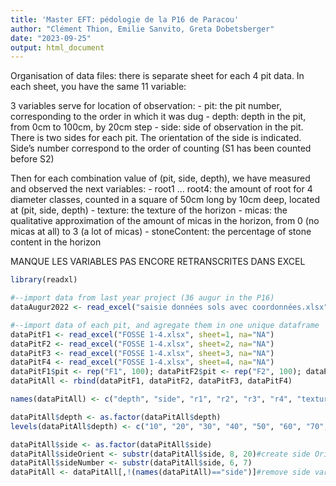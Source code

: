```yaml
---
title: 'Master EFT: pédologie de la P16 de Paracou'
author: "Clément Thion, Emilie Sanvito, Greta Dobetsberger"
date: "2023-09-25"
output: html_document
---
```

Organisation of data files: there is separate sheet for each 4 pit data. In each sheet, you have the same 11 variable:

3 variables serve for location of observation:
- pit: the pit number, corresponding to the order in which it was dug
- depth: depth in the pit, from 0cm to 100cm, by 20cm step
- side: side of observation in the pit. There is two sides for each pit. The orientation of the side is indicated. Side's number correspond to the order of counting (S1 has been counted before S2)

Then for each combination value of (pit, side, depth), we have measured and observed the next variables:
- root1 ... root4: the amount of root for 4 diameter classes, counted in a square of 50cm long by 10cm deep, located at (pit, side, depth)
- texture: the texture of the horizon
- micas: the qualitative approximation of the amount of micas in the horizon, from 0 (no micas at all) to 3 (a lot of micas)
- stoneContent: the percentage of stone content in the horizon

MANQUE LES VARIABLES PAS ENCORE RETRANSCRITES DANS EXCEL


```r
library(readxl)

#--import data from last year project (36 augur in the P16)
dataAugur2022 <- read_excel("saisie données sols avec coordonnées.xlsx", na = "NA")

#--import data of each pit, and agregate them in one unique dataframe
dataPitF1 <- read_excel("FOSSE 1-4.xlsx", sheet=1, na="NA")
dataPitF2 <- read_excel("FOSSE 1-4.xlsx", sheet=2, na="NA")
dataPitF3 <- read_excel("FOSSE 1-4.xlsx", sheet=3, na="NA")
dataPitF4 <- read_excel("FOSSE 1-4.xlsx", sheet=4, na="NA")
dataPitF1$pit <- rep("F1", 100); dataPitF2$pit <- rep("F2", 100); dataPitF3$pit <- rep("F3", 100); dataPitF4$pit <- rep("F4", 100) #add a the variable pit to distinguish each sheet data
dataPitAll <- rbind(dataPitF1, dataPitF2, dataPitF3, dataPitF4)

names(dataPitAll) <- c("depth", "side", "r1", "r2", "r3", "r4", "texture", "micas", "stoneElement", "waterReserve", "pit")

dataPitAll$depth <- as.factor(dataPitAll$depth)
levels(dataPitAll$depth) <- c("10", "20", "30", "40", "50", "60", "70", "80", "90", "100")

dataPitAll$side <- as.factor(dataPitAll$side)
dataPitAll$sideOrient <- substr(dataPitAll$side, 8, 20)#create side Orient and sideNumber
dataPitAll$sideNumber <- substr(dataPitAll$side, 6, 7)
dataPitAll <- dataPitAll[,!(names(dataPitAll)=="side")]#remove side variable since it has been split
```
